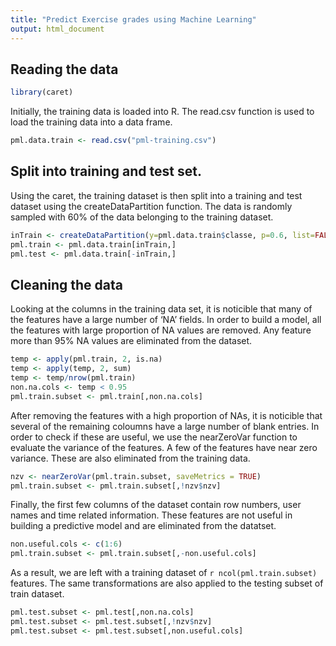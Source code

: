 ```yaml
---
title: "Predict Exercise grades using Machine Learning"
output: html_document
---
```


## Reading the data
```r
library(caret)
```

Initially, the training data is loaded into R. The read.csv function is used to load the training data into a data frame.

```r
pml.data.train <- read.csv("pml-training.csv")
```

## Split into training and test set.
Using the caret, the training dataset is then split into a training and test dataset using the createDataPartition function. The data is randomly sampled with 60% of the data belonging to the training dataset. 

```r
inTrain <- createDataPartition(y=pml.data.train$classe, p=0.6, list=FALSE)
pml.train <- pml.data.train[inTrain,]
pml.test <- pml.data.train[-inTrain,]
```

## Cleaning the data

Looking at the columns in the training data set, it is noticible that many of the features have a large number of 'NA' fields. In order to build a model, all the features with large proportion of NA values are removed. Any feature more than 95% NA values are eliminated from the dataset. 

```r
temp <- apply(pml.train, 2, is.na)
temp <- apply(temp, 2, sum)
temp <- temp/nrow(pml.train)
non.na.cols <- temp < 0.95
pml.train.subset <- pml.train[,non.na.cols]
```

After removing the features with a high proportion of NAs, it is noticible that several of the remaining coloumns have a large number of blank entries. In order to check if these are useful, we use the nearZeroVar function to evaluate the variance of the features. A few of the features have near zero variance. These are also eliminated from the training data.

```r
nzv <- nearZeroVar(pml.train.subset, saveMetrics = TRUE)
pml.train.subset <- pml.train.subset[,!nzv$nzv]
```

Finally, the first few columns of the dataset contain row numbers, user names and time related information. These features are not useful in building a predictive model and are eliminated from the datatset. 

```r
non.useful.cols <- c(1:6)
pml.train.subset <- pml.train.subset[,-non.useful.cols]
```

As a result, we are left with a training dataset of `r ncol(pml.train.subset)` features. The same transformations are also applied to the testing subset of train dataset.

```r
pml.test.subset <- pml.test[,non.na.cols]
pml.test.subset <- pml.test.subset[,!nzv$nzv]
pml.test.subset <- pml.test.subset[,non.useful.cols]
```